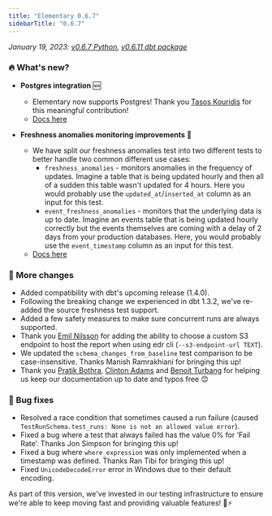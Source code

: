 ```yaml
---
title: "Elementary 0.6.7"
sidebarTitle: "0.6.7"
---
```


_January 19, 2023: [v0.6.7 Python](https://github.com/elementary-data/elementary/releases/tag/v0.6.7), [v0.6.11 dbt package](https://github.com/elementary-data/dbt-data-reliability/releases/tag/0.6.11)_

### 🔥 What's new?

- **Postgres integration** 🆕
  - Elementary now supports Postgres! Thank you [Tasos Kouridis](https://github.com/kouridis) for this meaningful contribution!
  - [Docs here](/integrations/postgres) 
  
- **Freshness anomalies monitoring improvements** 🥬
  - We have split our freshness anomalies test into two different tests to better handle two common different use cases:
    - `freshness_anomalies` - monitors anomalies in the frequency of updates. Imagine a table that is being updated hourly and then all of a sudden this table wasn't updated for 4 hours. Here you would probably use the `updated_at`/`inserted_at` column as an input for this test.
    - `event_freshness_anomalies` - monitors that the underlying data is up to date. Imagine an events table that is being updated hourly correctly but the events themselves are coming with a delay of 2 days from your production databases. Here, you would probably use the `event_timestamp` column as an input for this test.
  - [Docs here](guides/add-elementary-tests#table-model-source-tests)

### 💫 More changes

- Added compatibility with dbt's upcoming release (1.4.0).
- Following the breaking change we experienced in dbt 1.3.2, we've re-added the source freshness test support.
- Added a few safety measures to make sure concurrent runs are always supported.
- Thank you [Emil Nilsson](https://github.com/esenilsson) for adding the ability to choose a custom S3 endpoint to host the report when using edr cli (`--s3-endpoint-url TEXT`).
- We updated the `schema_changes_from_baseline` test comparison to be case-insensitive. Thanks Manish Ramrakhiani for bringing this up! 
- Thank you [Pratik Bothra](https://github.com/pratik60), [Clinton Adams](https://github.com/clad) and [Benoit Turbang](https://github.com/benoit-tropos-io) for helping us keep our documentation up to date and typos free 😊

### 🐞 Bug fixes
- Resolved a race condition that sometimes caused a run failure (caused `TestRunSchema.test_runs: None is not an allowed value error`).
- Fixed a bug where a test that always failed has the value 0% for ‘Fail Rate’. Thanks Jon Simpson for bringing this up!
- Fixed a bug where `where_expression` was only implemented when a timestamp was defined. Thanks Ran Tibi for bringing this up!
- Fixed `UnicodeDecodeError` error in Windows due to their default encoding. 

As part of this version, we've invested in our testing infrastructure to ensure we're able to keep moving fast and providing valuable features! 💪⚡ 
